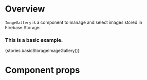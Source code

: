 
<Meta title="Modules|Storage/Components" component={ImageGallery} />

# Overview

`ImageGallery` is a component to manage and select images stored in Firebase Storage.

### This is a basic example.

<Preview>
    <Story name="ImageGallery">{stories.basicStorageImageGallery()}</Story>
</Preview>

# Component props

<Props of={ImageGallery} />
